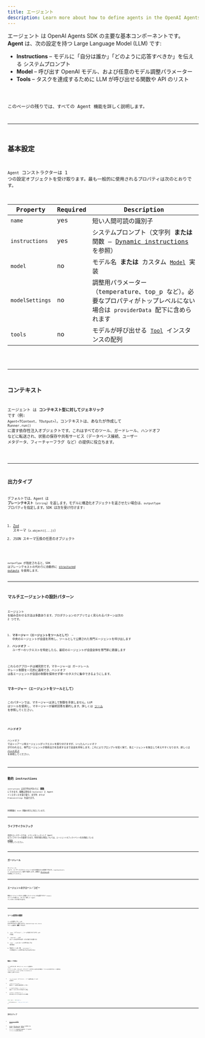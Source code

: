 ```yaml
---
title: エージェント
description: Learn more about how to define agents in the OpenAI Agents SDK for JavaScript / TypeScript
---
```



エージェント は OpenAI Agents SDK の主要な基本コンポーネントです。 **Agent** は、次の設定を持つ Large Language Model (LLM) です:

- **Instructions** – モデルに「自分は誰か」「どのように応答すべきか」を伝える システムプロンプト
- **Model** – 呼び出す OpenAI モデル、および任意のモデル調整パラメーター
- **Tools** – タスクを達成するために LLM が呼び出せる関数や API のリスト

<Code lang="typescript" code={simpleAgent} title="Basic Agent definition" />

このページの残りでは、すべての Agent 機能を詳しく説明します。

---

## 基本設定

`Agent` コンストラクターは 1 つの設定オブジェクトを受け取ります。最も一般的に使用されるプロパティは次のとおりです。

| Property        | Required | Description                                                                                                                 |
| --------------- | -------- | --------------------------------------------------------------------------------------------------------------------------- |
| `name`          | yes      | 短い人間可読の識別子                                                                                                        |
| `instructions`  | yes      | システムプロンプト（文字列 **または** 関数 – [Dynamic instructions](#dynamic-instructions) を参照）                         |
| `model`         | no       | モデル名 **または** カスタム [`Model`](/openai-agents-js/openai/agents/interfaces/model/) 実装                              |
| `modelSettings` | no       | 調整用パラメーター（temperature、top_p など）。必要なプロパティがトップレベルにない場合は `providerData` 配下に含められます |
| `tools`         | no       | モデルが呼び出せる [`Tool`](/openai-agents-js/openai/agents/type-aliases/tool/) インスタンスの配列                          |

<Code lang="typescript" code={agentWithTools} title="Agent with tools" />

---

## コンテキスト

エージェント は **コンテキスト型に対してジェネリック** です（例: `Agent<TContext, TOutput>`）。コンテキストは、あなたが作成して `Runner.run()` に渡す依存性注入オブジェクトです。これはすべてのツール、ガードレール、ハンドオフ などに転送され、状態の保存や共有サービス（データベース接続、ユーザー メタデータ、フィーチャーフラグ など）の提供に役立ちます。

<Code lang="typescript" code={agentWithContext} title="Agent with context" />

---

## 出力タイプ

デフォルトでは、Agent は **プレーンテキスト**（`string`）を返します。モデルに構造化オブジェクトを返させたい場合は、`outputType` プロパティを指定します。SDK は次を受け付けます:

1. [Zod](https://github.com/colinhacks/zod) スキーマ（`z.object({...})`）
2. JSON スキーマ互換の任意のオブジェクト

<Code
  lang="typescript"
  code={agentWithAodOutputType}
  title="Structured output with Zod"
/>

`outputType` が指定されると、SDK はプレーンテキストの代わりに自動的に
[structured outputs](https://platform.openai.com/docs/guides/structured-outputs) を使用します。

---

## マルチエージェントの設計パターン

エージェント を組み合わせる方法は多数あります。プロダクションのアプリでよく見られるパターンは次の 2 つです。

1. **マネージャー（エージェントをツールとして）** – 中央のエージェントが会話を所有し、ツールとして公開された専門エージェントを呼び出します
2. **ハンドオフ** – ユーザーのリクエストを特定したら、最初のエージェントが会話全体を専門家に委譲します

これらのアプローチは補完的です。マネージャーは ガードレール やレート制限を一元的に適用でき、ハンドオフ は各エージェントが会話の制御を保持せず単一のタスクに集中できるようにします。

### マネージャー（エージェントをツールとして）

このパターンでは、マネージャーは決して制御を手放しません。LLM はツールを使用し、マネージャーが最終回答を要約します。詳しくは [ツール](/openai-agents-js/ja/guides/tools#agents-as-tools) を参照してください。

<Code lang="typescript" code={agentsAsTools} title="Agents as tools" />

### ハンドオフ

ハンドオフ ではトリアージ用エージェントがリクエストを振り分けますが、いったんハンドオフ が行われると、専門エージェントが最終出力を生成するまで会話を所有します。これによりプロンプトを短く保て、各エージェントを独立して考えやすくなります。詳しくは [ハンドオフ](/openai-agents-js/ja/guides/handoffs) を参照してください。

<Code lang="typescript" code={agentWithHandoffs} title="Agent with handoffs" />

---

## 動的 instructions

`instructions` は文字列の代わりに **関数** にできます。関数は現在の `RunContext` と Agent インスタンスを受け取り、文字列 _または_ `Promise<string>` を返せます。

<Code
  lang="typescript"
  code={agentWithDynamicInstructions}
  title="Agent with dynamic instructions"
/>

同期関数と `async` 関数の両方に対応しています。

---

## ライフサイクルフック

高度なユースケースでは、イベントをリッスンして Agent のライフサイクルを監視できます。利用可能な項目については、エージェントのフックイベント名を掲載している [こちら](https://github.com/openai/openai-agents-js/blob/main/packages/agents-core/src/lifecycle.ts) を参照してください。

<Code
  lang="typescript"
  code={agentWithLifecycleHooks}
  title="Agent with lifecycle hooks"
/>

---

## ガードレール

ガードレール により、ユーザー入力やエージェント出力を検証または変換できます。`inputGuardrails` と `outputGuardrails` 配列で設定します。詳細は [ガードレール](/openai-agents-js/ja/guides/guardrails) を参照してください。

---

## エージェントのクローン／コピー

既存エージェントを少し変更したバージョンが必要ですか？`clone()` メソッドを使うと、まったく新しい `Agent` インスタンスが返されます。

<Code lang="typescript" code={agentCloning} title="Cloning Agents" />

---

## ツール使用の強制

ツールを提供しても、LLM が必ず呼び出すとは限りません。`modelSettings.tool_choice` でツール使用を **強制** できます:

1. `'auto'`（デフォルト）– ツールを使うかどうかを LLM が決定
2. `'required'` – LLM はツールを必ず呼び出す（どれを使うかは選べる）
3. `'none'` – LLM はツールを呼び出しては **ならない**
4. 特定のツール名（例: `'calculator'`）– その特定のツールを呼び出さなければならない

<Code lang="typescript" code={agentForcingToolUse} title="Forcing tool use" />

### 無限ループの防止

ツール呼び出し後、SDK は `tool_choice` を自動的に `'auto'` にリセットします。これにより、モデルがツール呼び出しを繰り返す無限ループに入るのを防ぎます。この動作は `resetToolChoice` フラグ、または `toolUseBehavior` の設定で上書きできます:

- `'run_llm_again'`（デフォルト）– ツール結果を使って LLM を再実行
- `'stop_on_first_tool'` – 最初のツール結果を最終回答として扱う
- `{ stopAtToolNames: ['my_tool'] }` – 指定ツールのいずれかが呼ばれたら停止
- `(context, toolResults) => ...` – 実行を終了すべきかを返すカスタム関数

```typescript
const agent = new Agent({
  ...,
  toolUseBehavior: 'stop_on_first_tool',
});
```

---

## 次のステップ

- [エージェントの実行](/openai-agents-js/ja/guides/running-agents) を学ぶ
- [ツール](/openai-agents-js/ja/guides/tools)、[ガードレール](/openai-agents-js/ja/guides/guardrails)、[モデル](/openai-agents-js/ja/guides/models) を深掘りする
- サイドバーの **@openai/agents** で TypeDoc リファレンス全体を参照する
